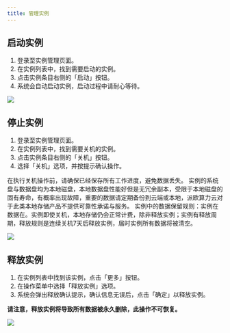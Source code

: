 ```yaml
---
title: 管理实例
---
```


## 启动实例

1. 登录至实例管理页面。
2. 在实例列表中，找到需要启动的实例。
3. 点击实例条目右侧的「启动」按钮。
4. 系统会自动启动实例，启动过程中请耐心等待。

![](https://gpu-cloud-1312767721.cos.ap-shanghai.myqcloud.com/docs/20240228-144346@2x.png) 

## 停止实例

1. 登录至实例管理页面。
2. 在实例列表中，找到需要关机的实例。
3. 点击实例条目右侧的「关机」按钮。
4. 选择「关机」选项，并按提示确认操作。

在执行关机操作前，请确保已经保存所有工作进度，避免数据丢失。
实例的系统盘与数据盘均为本地磁盘，本地数据盘性能好但是无冗余副本，受限于本地磁盘的固有寿命，有概率出现故障，重要的数据请定期备份到云端或本地，派欧算力云对于此类本地存储产品不提供可靠性承诺与服务。
实例中的数据保留规则：实例在数据在。实例即使关机，本地存储仍会正常计费，除非释放实例；实例有释放周期，释放规则是连续关机7天后释放实例，届时实例所有数据将被清空。

![](https://gpu-cloud-1312767721.cos.ap-shanghai.myqcloud.com/docs/20240228-141639@2x.png)

## 释放实例
1. 在实例列表中找到该实例，点击「更多」按钮。
2. 在操作菜单中选择「释放实例」选项。
3. 系统会弹出释放确认提示，确认信息无误后，点击「确定」以释放实例。

**请注意，释放实例将导致所有数据被永久删除，此操作不可恢复。**

![](https://gpu-cloud-1312767721.cos.ap-shanghai.myqcloud.com/docs/20240228-143141@2x.png)

